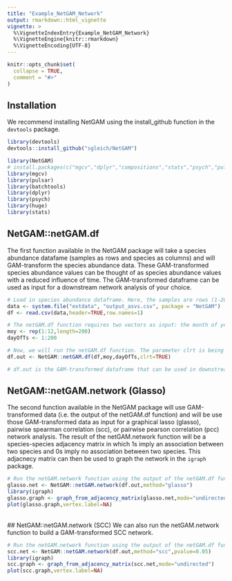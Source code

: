 ```yaml
---
title: "Example_NetGAM_Network"
output: rmarkdown::html_vignette
vignette: >
  %\VignetteIndexEntry{Example_NetGAM_Network}
  %\VignetteEngine{knitr::rmarkdown}
  %\VignetteEncoding{UTF-8}
---
```


```r
knitr::opts_chunk$set(
  collapse = TRUE,
  comment = "#>"
)
```
## Installation
We recommend installing NetGAM using the install_github function in the `devtools` package.
```r
library(devtools)
devtools::install_github("sgleich/NetGAM")
```

```r
library(NetGAM)
# install.packages(c("mgcv","dplyr","compositions","stats","psych","pulsar","batchtools","huge"))
library(mgcv)
library(pulsar)
library(batchtools)
library(dplyr)
library(psych)
library(huge)
library(stats)
```
## NetGAM::netGAM.df
The first function available in the NetGAM package will take a species abundance datafame (samples as rows and species as columns) and will GAM-transform the species abundance data. These GAM-transformed species abundance values can be thought of as species abundance values with a reduced influence of time. The GAM-transformed dataframe can be used as input for a downstream network analysis of your choice. 
```r
# Load in species abundance dataframe. Here, the samples are rows (1-200) and the columns are species (V1-V20). The species abundance values here are relative abundance values.
data <- system.file("extdata", "output_asvs.csv", package = "NetGAM")
df <- read.csv(data,header=TRUE,row.names=1)

# The netGAM.df function requires two vectors as input: the month of year vector and the day of time-series vector. We will set up our vectors for input in the function.
moy <- rep(1:12,length=200)
dayOfTs <- 1:200

# Now, we will run the netGAM.df function. The parameter clrt is being set to TRUE here (default) because we want to CLR-transform our data to account for compositionality. 
df.out <- NetGAM::netGAM.df(df,moy,dayOfTs,clrt=TRUE)

# df.out is the GAM-transformed dataframe that can be used in downstream association network analyses. 
```
## NetGAM::netGAM.network (Glasso)
The second function available in the NetGAM package will use GAM-transformed data (i.e. the output of the netGAM.df function) and will be use those GAM-transformed data as input for a graphical lasso (glasso), pairwise spearman correlation (scc), or pairwise pearson correlation (pcc) network analysis. The result of the netGAM.network function will be a species-species adjacency matrix in which 1s imply an association between two species and 0s imply no association between two species. This adjacnecy matrix can then be used to graph the network in the `igraph` package.  
```r
# Run the netGAM.network function using the output of the netGAM.df function (i.e. df.out) as input. We will first run a glasso network (default) and then we can try running a scc network after.
glasso.net <- NetGAM::netGAM.network(df.out,method="glasso")
library(igraph)
glasso.graph <- graph_from_adjacency_matrix(glasso.net,mode="undirected")
plot(glasso.graph,vertex.label=NA)
```
<br />
## NetGAM::netGAM.network (SCC)
We can also run the netGAM.network function to build a GAM-transformed SCC network.
```r
# Run the netGAM.network function using the output of the netGAM.df function (i.e. df.out) as input. Here, will will run a scc network.
scc.net <- NetGAM::netGAM.network(df.out,method="scc",pvalue=0.05)
library(igraph)
scc.graph <- graph_from_adjacency_matrix(scc.net,mode="undirected")
plot(scc.graph,vertex.label=NA)
```

